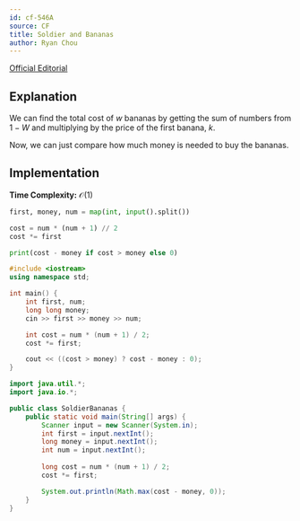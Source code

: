 ```yaml
---
id: cf-546A
source: CF
title: Soldier and Bananas
author: Ryan Chou
---
```


[Official Editorial](https://codeforces.com/blog/entry/18034)

## Explanation

We can find the total cost of $w$ bananas by getting the sum of numbers from $1 - W$ and multiplying by the price of the first banana, $k$.

Now, we can just compare how much money is needed to buy the bananas.
## Implementation

**Time Complexity:** $\mathcal{O}(1)$

<LanguageSection>

<PySection>

```py
first, money, num = map(int, input().split())

cost = num * (num + 1) // 2
cost *= first

print(cost - money if cost > money else 0)
```
</PySection>
<CPPSection>

```cpp
#include <iostream>
using namespace std;

int main() {
	int first, num;
	long long money;
	cin >> first >> money >> num;

	int cost = num * (num + 1) / 2;
	cost *= first;

	cout << ((cost > money) ? cost - money : 0);
}
```
</CPPSection>

<JavaSection>

```java
import java.util.*;
import java.io.*;

public class SoldierBananas {
	public static void main(String[] args) {
		Scanner input = new Scanner(System.in);
		int first = input.nextInt();
		long money = input.nextInt();
		int num = input.nextInt();
	
		long cost = num * (num + 1) / 2;
		cost *= first;

		System.out.println(Math.max(cost - money, 0));
	}
}
```
</JavaSection>
</LanguageSection>
